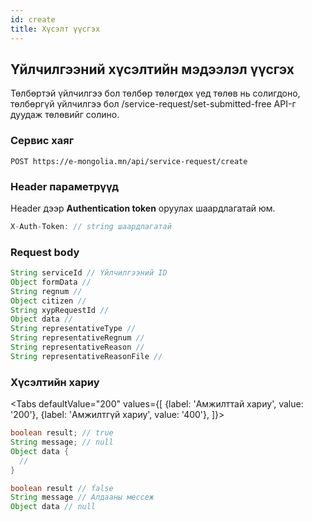 ```yaml
---
id: create
title: Хүсэлт үүсгэх
---
```



## Үйлчилгээний хүсэлтийн мэдээлэл үүсгэх

Төлбөртэй үйлчилгээ бол төлбөр төлөгдөх үед төлөв нь солигдоно, төлбөргүй үйлчилгээ бол /service-request/set-submitted-free API-г дуудаж төлөвийг солино.

### Сервис хаяг

```text
POST https://e-mongolia.mn/api/service-request/create
```

### Header параметрүүд

Header дээр **Authentication token** оруулах шаардлагатай юм.

```javascript
X-Auth-Token: // string шаардлагатай
```

### Request body

```java
String serviceId // Үйлчилгээний ID
Object formData // 
String regnum // 
Object citizen // 
String xypRequestId // 
Object data // 
String representativeType // 
String representativeRegnum // 
String representativeReason // 
String representativeReasonFile // 
```

### Хүсэлтийн хариу

<Tabs
  defaultValue="200"
  values={[
    {label: 'Амжилттай хариу', value: '200'},
    {label: 'Амжилтгүй хариу', value: '400'},
  ]}>
<TabItem value="200">

```java
boolean result; // true
String message; // null
Object data {
  //
}
```

</TabItem>
<TabItem value="400">

```java
boolean result // false
String message // Алдааны мессеж
Object data // null
```

</TabItem>
</Tabs>
